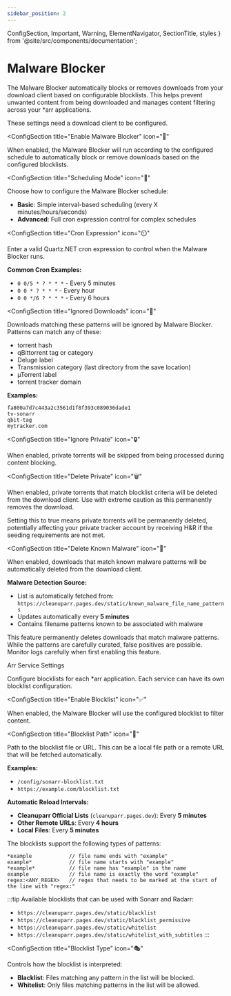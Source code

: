 ```yaml
---
sidebar_position: 2
---
```


  ConfigSection,
  Important,
  Warning,
  ElementNavigator,
  SectionTitle,
  styles
} from '@site/src/components/documentation';

# Malware Blocker

The Malware Blocker automatically blocks or removes downloads from your download client based on configurable blocklists. This helps prevent unwanted content from being downloaded and manages content filtering across your *arr applications.

<ElementNavigator />

<div className={styles.documentationPage}>

<Important>
These settings need a download client to be configured.
</Important>

<div className={styles.section}>

<ConfigSection
  title="Enable Malware Blocker"
  icon="🔄"
>

When enabled, the Malware Blocker will run according to the configured schedule to automatically block or remove downloads based on the configured blocklists.

</ConfigSection>

<ConfigSection
  title="Scheduling Mode"
  icon="📅"
>

Choose how to configure the Malware Blocker schedule:
- **Basic**: Simple interval-based scheduling (every X minutes/hours/seconds)
- **Advanced**: Full cron expression control for complex schedules

</ConfigSection>

<ConfigSection
  title="Cron Expression"
  icon="⏲️"
>

Enter a valid Quartz.NET cron expression to control when the Malware Blocker runs.

**Common Cron Examples:**
- `0 0/5 * ? * * *` - Every 5 minutes
- `0 0 * ? * * *` - Every hour
- `0 0 */6 ? * * *` - Every 6 hours

</ConfigSection>

<ConfigSection
  title="Ignored Downloads"
  icon="🚫"
>

Downloads matching these patterns will be ignored by Malware Blocker. Patterns can match any of these:
- torrent hash
- qBittorrent tag or category
- Deluge label
- Transmission category (last directory from the save location)
- µTorrent label
- torrent tracker domain

**Examples:**
```
fa800a7d7c443a2c3561d1f8f393c089036dade1
tv-sonarr
qbit-tag
mytracker.com
```

</ConfigSection>

<ConfigSection
  title="Ignore Private"
  icon="🔒"
>

When enabled, private torrents will be skipped from being processed during content blocking.

</ConfigSection>

<ConfigSection
  title="Delete Private"
  icon="🗑️"
>

When enabled, private torrents that match blocklist criteria will be deleted from the download client. Use with extreme caution as this permanently removes the download.

<Warning>
Setting this to true means private torrents will be permanently deleted, potentially affecting your private tracker account by receiving H&R if the seeding requirements are not met.
</Warning>

</ConfigSection>

<ConfigSection
  title="Delete Known Malware"
  icon="🦠"
>

When enabled, downloads that match known malware patterns will be automatically deleted from the download client.

**Malware Detection Source:**
- List is automatically fetched from: `https://cleanuparr.pages.dev/static/known_malware_file_name_patterns`
- Updates automatically every **5 minutes**
- Contains filename patterns known to be associated with malware

<Warning>
This feature permanently deletes downloads that match malware patterns. While the patterns are carefully curated, false positives are possible. Monitor logs carefully when first enabling this feature.
</Warning>

</ConfigSection>

</div>

<div className={styles.section}>

<SectionTitle icon="📋">Arr Service Settings</SectionTitle>

<p className={styles.sectionDescription}>
  Configure blocklists for each *arr application. Each service can have its own blocklist configuration.
</p>

<ConfigSection
  title="Enable Blocklist"
  icon="✅"
>

When enabled, the Malware Blocker will use the configured blocklist to filter content.

</ConfigSection>

<ConfigSection
  title="Blocklist Path"
  icon="📂"
>

Path to the blocklist file or URL. This can be a local file path or a remote URL that will be fetched automatically.

**Examples:** 
- `/config/sonarr-blocklist.txt`
- `https://example.com/blocklist.txt`

**Automatic Reload Intervals:**
- **Cleanuparr Official Lists** (`cleanuparr.pages.dev`): Every **5 minutes**
- **Other Remote URLs**: Every **4 hours**
- **Local Files**: Every **5 minutes**

The blocklists support the following types of patterns:
```
*example            // file name ends with "example"
example*            // file name starts with "example"
*example*           // file name has "example" in the name
example             // file name is exactly the word "example"
regex:<ANY_REGEX>   // regex that needs to be marked at the start of the line with "regex:"
```

:::tip
Available blocklists that can be used with Sonarr and Radarr:
- `https://cleanuparr.pages.dev/static/blacklist`
- `https://cleanuparr.pages.dev/static/blacklist_permissive`
- `https://cleanuparr.pages.dev/static/whitelist`
- `https://cleanuparr.pages.dev/static/whitelist_with_subtitles`
:::

</ConfigSection>

<ConfigSection
  title="Blocklist Type"
  icon="🎭"
>

Controls how the blocklist is interpreted:
- **Blacklist**: Files matching any pattern in the list will be blocked.
- **Whitelist**: Only files matching patterns in the list will be allowed.

</ConfigSection>

</div>

</div>